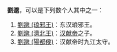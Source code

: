 '''劉邈'''，可以是下列数个人其中之一：
# [[劉邈_(琅邪王)|劉邈 (琅邪王)]]：东汉琅邪王。
# [[劉邈_(濟北王)|劉邈 (濟北王)]]：[[汉献帝|汉献帝]]之子。
# [[劉邈_(陽都侯)|劉邈 (陽都侯)]]：汉献帝时九江太守。
{{disambig|Cat=二字刘姓人名消歧義}}